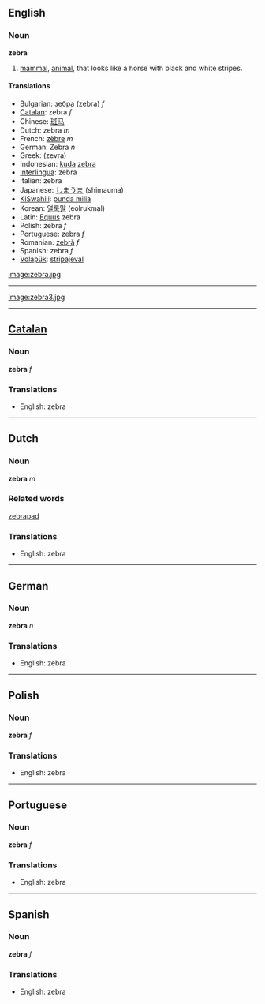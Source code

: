 == English ==
=== Noun ===
'''zebra'''

#[[mammal]], [[animal]], that looks like a horse with black and white stripes.

==== Translations ====
*Bulgarian: [[зебра]] (zebra) ''f''
*[[Catalan]]: zebra ''f''
*Chinese: [[斑马]]
*Dutch: zebra ''m''
*French: [[zèbre]] ''m''
*German: Zebra ''n'' 
*Greek: (zevra)
*Indonesian: [[kuda]] [[zebra]]
*[[Interlingua]]: zebra
*Italian: zebra
*Japanese: [[しまうま]] (shimauma)
*[[KiSwahili]]: [[punda milia]]
*Korean: [[얼룩말]] (eolrukmal)
*Latin: [[Equus]] zebra
*Polish: zebra ''f''
*Portuguese: zebra ''f''
*Romanian: [[zebră]] ''f''
*Spanish: zebra ''f''
*[[Volapük]]: [[stripajeval]]

[[image:zebra.jpg]]
----
[[image:zebra3.jpg]]
----
==[[Catalan]]==
===Noun===
'''zebra''' ''f''

===Translations===
*English: zebra
----
==Dutch==
===Noun===

'''zebra''' ''m''

===Related words===
[[zebrapad]]

===Translations===
*English: zebra
----
==German==
===Noun===

'''zebra''' ''n''

===Translations===
*English: zebra
----
==Polish==
===Noun===

'''zebra''' ''f''

===Translations===
*English: zebra
----
==Portuguese==
===Noun===

'''zebra''' ''f''

===Translations===
*English: zebra
----
==Spanish==
===Noun===

'''zebra''' ''f''
===Translations===
*English: zebra